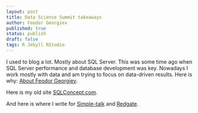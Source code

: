 ```yaml
---
layout: post
title: Data Science Summit takeaways
author: Feodor Georgiev
published: true
status: publish
draft: false
tags: R Jekyll RStudio
---
```

 
I used to blog a lot. Mostly about SQL Server. 
This was some time ago when SQL Server performance and database development was key. 
Nowadays I work mostly with data and am trying to focus on data-driven results. Here is why: [About Feodor Georgiev](https://datamandala.github.io/about/).
 
 
 
Here is my old site [SQLConcept.com](http://SQLConcept.com). 
 
And here is where I write for [Simple-talk](https://www.simple-talk.com/author/feodor-georgiev/) and [Redgate](https://www.red-gate.com/blog/author/feodor-georgiev).
